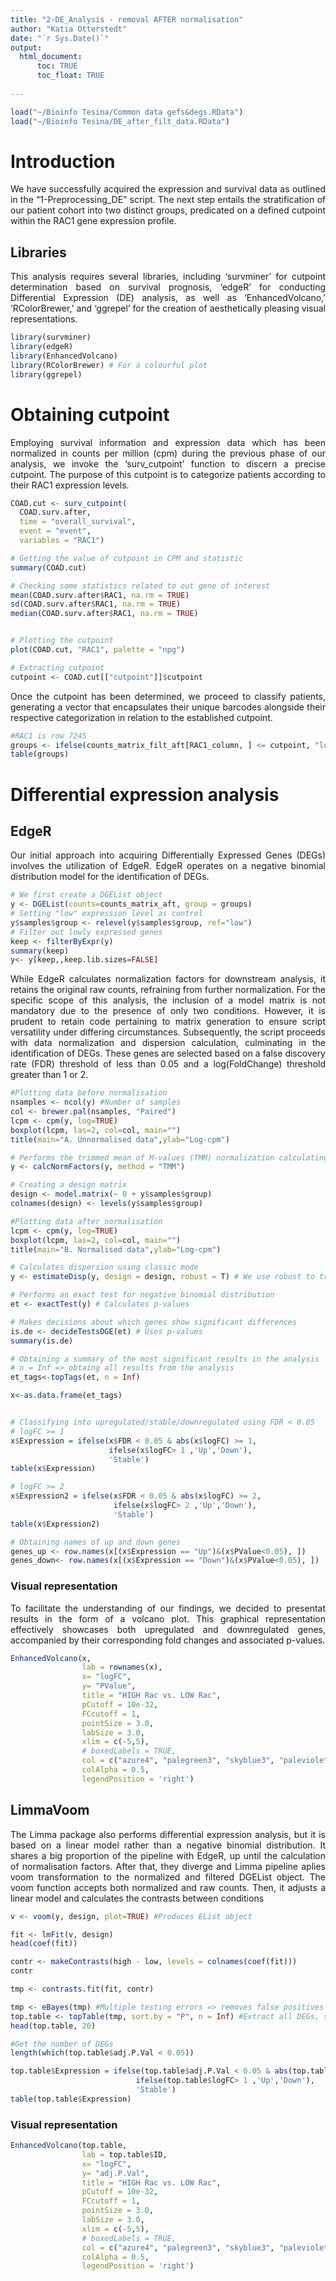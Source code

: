 ```yaml
---
title: "2-DE_Analysis - removal AFTER normalisation"
author: "Katia Otterstedt"
date: "`r Sys.Date()`"
output: 
  html_document:
      toc: TRUE
      toc_float: TRUE
    
---
```

<style>
body {
text-align: justify}
</style>

```r
load("~/Bioinfo Tesina/Common data gefs&degs.RData") 
load("~/Bioinfo Tesina/DE_after_filt_data.RData")
```

# Introduction
We have successfully acquired the expression and survival data as outlined in the "1-Preprocessing_DE" script. The next step entails the stratification of our patient cohort into two distinct groups, predicated on a defined cutpoint within the RAC1 gene expression profile.

## Libraries
This analysis requires several libraries, including 'survminer' for cutpoint determination based on survival prognosis, 'edgeR' for conducting Differential Expression (DE) analysis, as well as 'EnhancedVolcano,' 'RColorBrewer,' and 'ggrepel' for the creation of aesthetically pleasing visual representations.
```r
library(survminer)
library(edgeR)
library(EnhancedVolcano)
library(RColorBrewer) # For a colourful plot
library(ggrepel)
```

# Obtaining cutpoint
Employing survival information and expression data which has been normalized in counts per million (cpm) during the previous phase of our analysis, we invoke the 'surv_cutpoint' function to discern a precise cutpoint. The purpose of this cutpoint is to categorize patients according to their RAC1 expression levels.
```r
COAD.cut <- surv_cutpoint(
  COAD.surv.after,
  time = "overall_survival",
  event = "event",
  variables = "RAC1")

# Getting the value of cutpoint in CPM and statistic
summary(COAD.cut)

# Checking some statistics related to out gene of interest
mean(COAD.surv.after$RAC1, na.rm = TRUE) 
sd(COAD.surv.after$RAC1, na.rm = TRUE)
median(COAD.surv.after$RAC1, na.rm = TRUE)


# Plotting the cutpoint
plot(COAD.cut, "RAC1", palette = "npg")

# Extracting cutpoint
cutpoint <- COAD.cut[["cutpoint"]]$cutpoint
```

Once the cutpoint has been determined, we proceed to classify patients, generating a vector that encapsulates their unique barcodes alongside their respective categorization in relation to the established cutpoint.

```r
#RAC1 is row 7245
groups <- ifelse(counts_matrix_filt_aft[RAC1_column, ] <= cutpoint, "low", "high")
table(groups)
```

# Differential expression analysis

## EdgeR
Our initial approach into acquiring Differentially Expressed Genes (DEGs) involves the utilization of EdgeR. EdgeR operates on a negative binomial distribution model for the identification of DEGs. 

```r
# We first create a DGEList object
y <- DGEList(counts=counts_matrix_aft, group = groups)
# Setting "low" expression level as control
y$samples$group <- relevel(y$samples$group, ref="low")
# Filter out lowly expressed genes
keep <- filterByExpr(y) 
summary(keep)
y<- y[keep,,keep.lib.sizes=FALSE]
```

While EdgeR calculates normalization factors for downstream analysis, it retains the original raw counts, refraining from further normalization.
For the specific scope of this analysis, the inclusion of a model matrix is not mandatory due to the presence of only two conditions. However, it is prudent to retain code pertaining to matrix generation to ensure script versatility under differing circumstances.
Subsequently, the script proceeds with data normalization and dispersion calculation, culminating in the identification of DEGs. These genes are selected based on a false discovery rate (FDR) threshold of less than 0.05 and a log(FoldChange) threshold greater than 1 or 2.
```r
#Plotting data before normalisation
nsamples <- ncol(y) #Number of samples
col <- brewer.pal(nsamples, "Paired")
lcpm <- cpm(y, log=TRUE)
boxplot(lcpm, las=2, col=col, main="")
title(main="A. Unnormalised data",ylab="Log-cpm")

# Performs the trimmed mean of M-values (TMM) normalization calculating normalization factors
y <- calcNormFactors(y, method = "TMM") 

# Creating a design matrix 
design <- model.matrix(~ 0 + y$samples$group)
colnames(design) <- levels(y$samples$group)

#Plotting data after normalisation 
lcpm <- cpm(y, log=TRUE)
boxplot(lcpm, las=2, col=col, main="")
title(main="B. Normalised data",ylab="Log-cpm")

# Calculates dispersion using classic mode
y <- estimateDisp(y, design = design, robust = T) # We use robust to treat possible outliers

# Performs an exact test for negative binomial distribution
et <- exactTest(y) # Calculates p-values

# Makes decisions about which genes show significant differences
is.de <- decideTestsDGE(et) # Uses p-values
summary(is.de)

# Obtaining a summary of the most significant results in the analysis
# n = Inf => obtaing all results from the analysis
et_tags<-topTags(et, n = Inf)

x<-as.data.frame(et_tags)


# Classifying into upregulated/stable/downregulated using FDR < 0.05
# logFC >= 1
x$Expression = ifelse(x$FDR < 0.05 & abs(x$logFC) >= 1, 
                      ifelse(x$logFC> 1 ,'Up','Down'),
                      'Stable')
table(x$Expression)

# logFC >= 2
x$Expression2 = ifelse(x$FDR < 0.05 & abs(x$logFC) >= 2, 
                       ifelse(x$logFC> 2 ,'Up','Down'),
                       'Stable')
table(x$Expression2)

# Obtaining names of up and down genes
genes_up <- row.names(x[(x$Expression == "Up")&(x$PValue<0.05), ])
genes_down<- row.names(x[(x$Expression == "Down")&(x$PValue<0.05), ])
```

### Visual representation
To facilitate the understanding of our findings, we decided to presentat results in the form of a volcano plot. This graphical representation effectively showcases both upregulated and downregulated genes, accompanied by their corresponding fold changes and associated p-values.
```r
EnhancedVolcano(x,
                lab = rownames(x),
                x= "logFC",
                y= "PValue",
                title = "HIGH Rac vs. LOW Rac",
                pCutoff = 10e-32,
                FCcutoff = 1,
                pointSize = 3.0,
                labSize = 3.0,
                xlim = c(-5,5),
                # boxedLabels = TRUE,
                col = c("azure4", "palegreen3", "skyblue3", "palevioletred"),
                colAlpha = 0.5,
                legendPosition = 'right')
```


## LimmaVoom
The Limma package also performs differential expression analysis, but it is based on a linear model rather than a negative binomial distribution.
It shares a big proportion of the pipeline with EdgeR, up until the calculation of normalisation factors.
After that, they diverge and Limma pipeline aplies voom transformation to the normalized and filtered DGEList object. The voom function accepts both normalized and raw counts.
Then, it adjusts a linear model and calculates the contrasts between conditions

```r
v <- voom(y, design, plot=TRUE) #Produces EList object

fit <- lmFit(v, design)
head(coef(fit))

contr <- makeContrasts(high - low, levels = colnames(coef(fit)))
contr

tmp <- contrasts.fit(fit, contr)

tmp <- eBayes(tmp) #Multiple testing errors => removes false positives 
top.table <- topTable(tmp, sort.by = "P", n = Inf) #Extract all DEGs, sort by pvalue
head(top.table, 20)

#Get the number of DEGs
length(which(top.table$adj.P.Val < 0.05))

top.table$Expression = ifelse(top.table$adj.P.Val < 0.05 & abs(top.table$logFC) >= 1, 
                            ifelse(top.table$logFC> 1 ,'Up','Down'),
                            'Stable')
table(top.table$Expression)
```
### Visual representation
```r
EnhancedVolcano(top.table,
                lab = top.table$ID,
                x= "logFC",
                y= "adj.P.Val",
                title = "HIGH Rac vs. LOW Rac",
                pCutoff = 10e-32,
                FCcutoff = 1,
                pointSize = 3.0,
                labSize = 3.0,
                xlim = c(-5,5),
                # boxedLabels = TRUE,
                col = c("azure4", "palegreen3", "skyblue3", "palevioletred"),
                colAlpha = 0.5,
                legendPosition = 'right')
```
